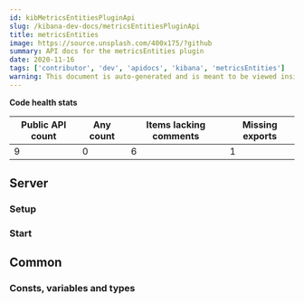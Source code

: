 ```yaml
---
id: kibMetricsEntitiesPluginApi
slug: /kibana-dev-docs/metricsEntitiesPluginApi
title: metricsEntities
image: https://source.unsplash.com/400x175/?github
summary: API docs for the metricsEntities plugin
date: 2020-11-16
tags: ['contributor', 'dev', 'apidocs', 'kibana', 'metricsEntities']
warning: This document is auto-generated and is meant to be viewed inside our experimental, new docs system. Reach out in #docs-engineering for more info.
---
```







**Code health stats**

| Public API count  | Any count | Items lacking comments | Missing exports | 
|-------------------|-----------|------------------------|-----------------|
| 9 | 0 | 6 | 1 |

## Server

### Setup
<DocDefinitionList data={[metricsEntitiesObj.server.setup]}/>

### Start
<DocDefinitionList data={[metricsEntitiesObj.server.start]}/>

## Common

### Consts, variables and types
<DocDefinitionList data={metricsEntitiesObj.common.misc}/>


